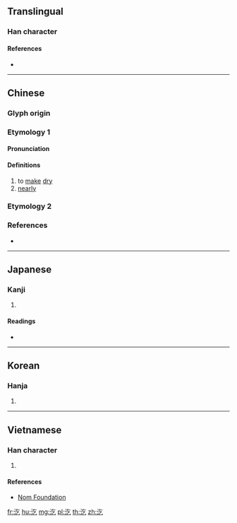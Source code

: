 {{character info/new}}
==Translingual==

===Han character===
{{Han char|rn=85|rad=水|as=03|sn=6|four=38117|canj=EON|ids=⿰氵乞}}

====References====
* {{Han ref|kx=0605.080|dkj=17127|dj=0999.010|hdz=31552.050|uh=6C54|ud=27732|bh=C9FD|bd=51709}}

----

==Chinese==

===Glyph origin===
{{Han etym}}

===Etymology 1===
{{zh-forms}}

====Pronunciation====
{{zh-pron
|m=qì
|c=ngat6,hat1
|mn=ki̍t
|mc=y
|oc=y
|cat=v,adv
}}

====Definitions====
{{zh-hanzi}}

# to [[make]] [[dry]]
# [[nearly]]

===Etymology 2===
{{zh-see|汽|v}}

===References===
* {{R:yue:mfccd}}

----

==Japanese==

===Kanji===
{{ja-kanji|grade=|rs=水03}}

# {{defn|lang=ja|sort=水03}}

====Readings====
* {{ja-readings|on=[[きつ]] (kitsu), [[こち]] (kochi)|kun=}}

----

==Korean==

===Hanja===
{{ko-hanja|hangeul=흘|eumhun=|rv=heul|mr=hŭl|y=hul}}

# {{defn|lang=ko|sort=水03}}

----

==Vietnamese==

===Han character===
{{vi-readings|rs=水03| hanviet = ngật}}

# {{defn|lang=vi|sort=水03}}

====References====
*[http://nomfoundation.org/common/nom_details.php?codepoint=6c54 Nom Foundation]

[[fr:汔]]
[[hu:汔]]
[[mg:汔]]
[[pl:汔]]
[[th:汔]]
[[zh:汔]]